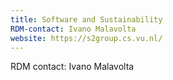 ```yaml
---
title: Software and Sustainability
RDM-contact: Ivano Malavolta
website: https://s2group.cs.vu.nl/
---
```

RDM contact: Ivano Malavolta
